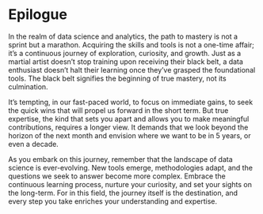 # Epilogue {.unnumbered}

In the realm of data science and analytics, the path to mastery is not a sprint but a marathon. Acquiring the skills and tools is not a one-time affair; it's a continuous journey of exploration, curiosity, and growth. Just as a martial artist doesn't stop training upon receiving their black belt, a data enthusiast doesn't halt their learning once they've grasped the foundational tools. The black belt signifies the beginning of true mastery, not its culmination.

It's tempting, in our fast-paced world, to focus on immediate gains, to seek the quick wins that will propel us forward in the short term. But true expertise, the kind that sets you apart and allows you to make meaningful contributions, requires a longer view. It demands that we look beyond the horizon of the next month and envision where we want to be in 5 years, or even a decade.

As you embark on this journey, remember that the landscape of data science is ever-evolving. New tools emerge, methodologies adapt, and the questions we seek to answer become more complex. Embrace the continuous learning process, nurture your curiosity, and set your sights on the long-term. For in this field, the journey itself is the destination, and every step you take enriches your understanding and expertise.